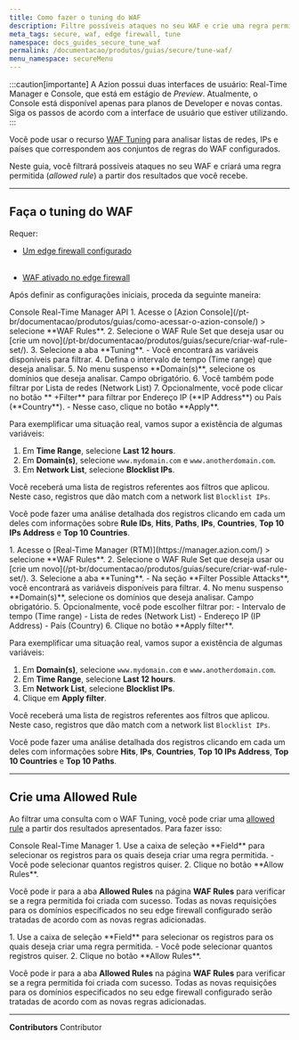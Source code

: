 ```yaml
---
title: Como fazer o tuning do WAF
description: Filtre possíveis ataques no seu WAF e crie uma regra permitida a partir dos resultados que você recebe.
meta_tags: secure, waf, edge firewall, tune
namespace: docs_guides_secure_tune_waf
permalink: /documentacao/produtos/guias/secure/tune-waf/
menu_namespace: secureMenu
---
```



:::caution[importante]
A Azion possui duas interfaces de usuário: Real-Time Manager e Console, que está em estágio de *Preview*. Atualmente, o Console está disponível apenas para planos de Developer e novas contas. Siga os passos de acordo com a interface de usuário que estiver utilizando.
:::

Você pode usar o recurso [WAF Tuning](/pt-br/documentacao/produtos/secure/edge-firewall/web-application-firewall/#waf-tuning) para analisar listas de redes, IPs e países que correspondem aos conjuntos de regras do WAF configurados.

Neste guia, você filtrará possíveis ataques no seu WAF e criará uma regra permitida (*allowed rule*) a partir dos resultados que você recebe.

---

## Faça o tuning do WAF

Requer:

- <Tag severity="info" client:only="vue">[Um edge firewall configurado]()</Tag><br></br>

- <Tag severity="info" client:only="vue">[WAF ativado no edge firewall](/pt-br/produtos/guias/secure/edge-firewall-definir-main-settings/#modulos)</Tag>

Após definir as configurações iniciais, proceda da seguinte maneira:

<Tabs client:visible>
    <Fragment slot="tab.console">Console</Fragment>
    <Fragment slot="tab.rtm">Real-Time Manager</Fragment>
    <Fragment slot="tab.api">API</Fragment>

<Fragment slot="panel.console">
1. Acesse o [Azion Console](/pt-br/documentacao/produtos/guias/como-acessar-o-azion-console/) > selecione **WAF Rules**.
2. Selecione o WAF Rule Set que deseja usar ou [crie um novo](/pt-br/documentacao/produtos/guias/secure/criar-waf-rule-set/).
3. Selecione a aba **Tuning**.
    - Você encontrará as variáveis disponíveis para filtrar.
4. Defina o intervalo de tempo (Time range) que deseja analisar.
5. No menu suspenso **Domain(s)**, selecione os domínios que deseja analisar. Campo obrigatório.
6. Você também pode filtrar por Lista de redes (Network List)
7. Opcionalmente, você pode clicar no botão ** +Filter** para filtrar por Endereço IP (**IP Address**) ou País (**Country**).
    - Nesse caso, clique no botão **Apply**.

Para exemplificar uma situação real, vamos supor a existência de algumas variáveis:

1. Em **Time Range**, selecione **Last 12 hours**.
2. Em **Domain(s)**, selecione `www.mydomain.com` e `www.anotherdomain.com`.
3. Em **Network List**, selecione **Blocklist IPs**.

Você receberá uma lista de registros referentes aos filtros que aplicou. Neste caso, registros que dão match com a network list `Blocklist IPs`.

Você pode fazer uma análise detalhada dos registros clicando em cada um deles com informações sobre **Rule IDs**, **Hits**, **Paths**, **IPs**, **Countries**, **Top 10 IPs Address** e **Top 10 Countries**.
</Fragment>

<Fragment slot="panel.rtm">
1. Acesse o [Real-Time Manager (RTM)](https://manager.azion.com/) > selecione **WAF Rules**.
2. Selecione o WAF Rule Set que deseja usar ou [crie um novo](/pt-br/documentacao/produtos/guias/secure/criar-waf-rule-set/).
3. Selecione a aba **Tuning**.
    - Na seção **Filter Possible Attacks**, você encontrará as variáveis disponíveis para filtrar.
4. No menu suspenso **Domain(s)**, selecione os domínios que deseja analisar. Campo obrigatório.
5. Opcionalmente, você pode escolher filtrar por:
    - Intervalo de tempo (Time range)
    - Lista de redes (Network List)
    - Endereço IP (IP Address)
    - País (Country)
6. Clique no botão **Apply filter**.

Para exemplificar uma situação real, vamos supor a existência de algumas variáveis:

1. Em **Domain(s)**, selecione `www.mydomain.com` e `www.anotherdomain.com`.
2. Em **Time Range**, selecione **Last 12 hours**.
3. Em **Network List**, selecione **Blocklist IPs**.
4. Clique em **Apply filter**.

Você receberá uma lista de registros referentes aos filtros que aplicou. Neste caso, registros que dão match com a network list `Blocklist IPs`.

Você pode fazer uma análise detalhada dos registros clicando em cada um deles com informações sobre **Hits**, **IPs**, **Countries**, **Top 10 IPs Address**, **Top 10 Countries** e **Top 10 Paths**.
</Fragment>

</Tabs>

---

## Crie uma Allowed Rule

Ao filtrar uma consulta com o WAF Tuning, você pode criar uma [allowed rule](/pt-br/documentacao/produtos/secure/edge-firewall/web-application-firewall/custom-allowed-rules/) a partir dos resultados apresentados. Para fazer isso:

<Tabs client:visible>
    <Fragment slot="tab.console">Console</Fragment>
    <Fragment slot="tab.rtm">Real-Time Manager</Fragment>

<Fragment slot="panel.console">
1. Use a caixa de seleção **Field** para selecionar os registros para os quais deseja criar uma regra permitida.
    - Você pode selecionar quantos registros quiser.
2. Clique no botão **Allow Rules**.

Você pode ir para a aba **Allowed Rules** na página **WAF Rules** para verificar se a regra permitida foi criada com sucesso. Todas as novas requisições para os domínios especificados no seu edge firewall configurado serão tratadas de acordo com as novas regras adicionadas.
</Fragment>

<Fragment slot="panel.rtm">
1. Use a caixa de seleção **Field** para selecionar os registros para os quais deseja criar uma regra permitida.
    - Você pode selecionar quantos registros quiser.
2. Clique no botão **Allow Rules**.

Você pode ir para a aba **Allowed Rules** na página **WAF Rules** para verificar se a regra permitida foi criada com sucesso. Todas as novas requisições para os domínios especificados no seu edge firewall configurado serão tratadas de acordo com as novas regras adicionadas.
</Fragment>

</Tabs>

---

**Contributors** <ContributorList>Contributor</ContributorList>
